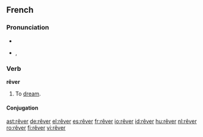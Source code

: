 ==French==

===Pronunciation===
* {{audio|Fr-rêver.ogg|audio}}
* {{IPA|/ʁe.ve/|lang=fr}}, {{SAMPA|/Re.ve/}}

===Verb===
'''rêver'''

# To [[dream]].

====Conjugation====
{{fr-conj-er|rêv|avoir|cat=rever}}

[[ast:rêver]]
[[de:rêver]]
[[el:rêver]]
[[es:rêver]]
[[fr:rêver]]
[[io:rêver]]
[[id:rêver]]
[[hu:rêver]]
[[nl:rêver]]
[[ro:rêver]]
[[fi:rêver]]
[[vi:rêver]]